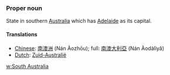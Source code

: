 ===Proper noun===
State in southern [[Australia]] which has [[Adelaide]] as its capital.

====Translations====
*[[Chinese]]: [[南澳洲]] (Nán Àozhōu); full: [[南澳大利亞]] (Nán Àodàlìyǎ)
*[[Dutch]]: [[Zuid-Australië]]

[[w:South Australia]]